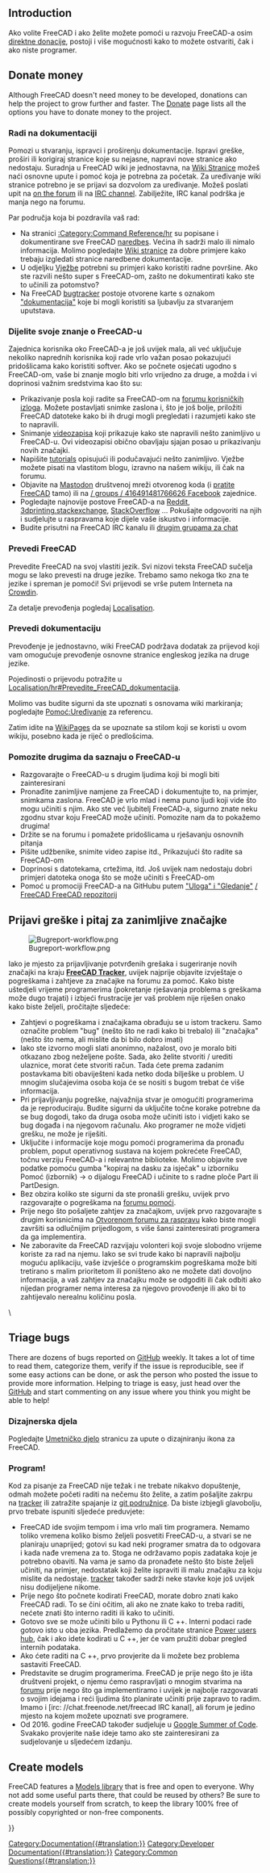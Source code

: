 <languages/>
{{TOCright}}

== Introduction ==

<div class="mw-translate-fuzzy">
Ako volite FreeCAD i ako želite možete pomoći u razvoju FreeCAD-a osim [[Donate/hr|direktne donacije]], postoji i više mogućnosti kako to možete ostvariti, čak i ako niste programer.
</div>

== Donate money ==

Although FreeCAD doesn't need money to be developed, donations can help the project to grow further and faster. The [[Donate|Donate]] page lists all the options you have to donate money to the project.

<span id="Work_on_the_documentation"></span>
=== Radi na dokumentaciji===

<div class="mw-translate-fuzzy">
Pomozi u stvaranju, ispravci i proširenju dokumentacije. Ispravi greške, proširi ili korigiraj stranice koje su nejasne, napravi nove stranice ako nedostaju. Suradnja u FreeCAD wiki je jednostavna, na [[WikiPages/hr|Wiki Stranice]] možeš naći osnovne upute i pomoć koja je potrebna za poćetak. Za uređivanje wiki stranice potrebno je se prijavi
sa dozvolom za uređivanje. Možeš poslati upit na  [http://forum.freecadweb.org/viewtopic.php?f=21&t=6830 on the forum] ili na [irc://irc.freenode.net/freecad IRC channel]. Zabilježite, IRC kanal podrška je manja nego na forumu.
</div>

<div class="mw-translate-fuzzy">
Par područja koja bi pozdravila vaš rad:
* Na stranici [[:Category:Command Reference/hr]] su popisane i dokumentirane sve FreeCAD [[command/hr|naredbe]]s. Većina ih sadrži malo ili nimalo informacija. Molimo pogledajte [[WikiPages/hr|Wiki stranice]] za dobre primjere kako trebaju izgledati stranice naredbene dokumentacije.
* U odjeljku [[Tutorials/hr|Vježbe]] potrebni su primjeri kako koristiti radne površine. Ako ste razvili nešto super s FreeCAD-om, zašto ne dokumentirati kako ste to učinili za potomstvo?
* Na FreeCAD [[Tracker/hr|bugtracker]] postoje otvorene karte s oznakom [https://freecadweb.org/tracker/search.php?tag_string=documentation "dokumentacija"] koje bi mogli koristiti sa ljubavlju za stvaranjem uputstava.
</div>

<span id="Share_your_FreeCAD_knowledge"></span>
=== Dijelite svoje znanje o FreeCAD-u ===

<div class="mw-translate-fuzzy">
Zajednica korisnika oko FreeCAD-a je još uvijek mala, ali već uključuje nekoliko naprednih korisnika koji rade vrlo važan posao pokazujući pridošlicama kako koristiti softver. Ako se počnete osjećati ugodno s FreeCAD-om, vaše bi znanje moglo biti vrlo vrijedno za druge, a možda i vi
doprinosi važnim sredstvima kao što su:
* Prikazivanje posla koji radite sa FreeCAD-om na [http://forum.freecadweb.org/viewforum.php?f=24 forumu korisničkih izloga]. Možete postavljati snimke zaslona i, što je još bolje, priložiti FreeCAD datoteke kako bi ih drugi mogli pregledati i razumjeti kako ste to napravili.
* Snimanje [http://www.youtube.com/user/FreeCADNews videozapisa] koji prikazuje kako ste napravili nešto zanimljivo u FreeCAD-u. Ovi videozapisi obično obavljaju sjajan posao u prikazivanju novih značajki.
* Napišite [http://freecad-tutorial.blogspot.com/ tutorials] opisujući ili podučavajući nešto zanimljivo. Vježbe možete pisati na vlastitom blogu, izravno na našem wikiju, ili čak na forumu.
* Objavite na [https://joinmastodon.org/ Mastodon] društvenoj mreži otvorenog koda (i [https://fosstodon.org/@FreeCAD pratite FreeCAD] tamo) ili na [https://www.facebook.com / groups / 416491481766626 Facebook] zajednice.
* Pogledajte najnovije postove FreeCAD-a na [https://www.reddit.com/search/?q=freecad&type=link&sort=new Reddit], [https://3dprinting.stackexchange.com/search?tab=newest&q=freecad 3dprinting.stackexchange], [https://stackoverflow.com/search?q=freecad StackOverflow] ... Pokušajte odgovoriti na njih i sudjelujte u raspravama koje dijele vaše iskustvo i informacije.
* Budite prisutni na FreeCAD IRC kanalu ili [https://www.freecadweb.org/wiki/Help#Chat drugim grupama za chat]
</div>

<span id="Translate_FreeCAD"></span>
=== Prevedi FreeCAD ===

Prevedite FreeCAD na svoj vlastiti jezik. Svi nizovi teksta FreeCAD sučelja mogu se lako prevesti na druge jezike. Trebamo samo nekoga tko zna te jezike i spreman je pomoći! Svi prijevodi se vrše putem Interneta na [http://crowdin.net/project/freecad Crowdin].

Za detalje prevođenja pogledaj [[Localisation/hr|Localisation]].

<span id="Translate_the_documentation"></span>
=== Prevedi dokumentaciju ===

Prevođenje je jednostavno, wiki FreeCAD podržava dodatak za prijevod koji vam omogućuje prevođenje osnovne stranice engleskog jezika na druge jezike.

Pojedinosti o prijevodu potražite u [[Localisation/hr#Prevedite_FreeCAD_dokumentacija]].

Molimo vas budite sigurni da ste upoznati s osnovama wiki markiranja; pogledajte [[Help:Editing|Pomoć:Uređivanje]] za referencu.

Zatim idite na [[WikiPages|WikiPages]] da se upoznate sa stilom koji se koristi u ovom wikiju, posebno kada je riječ o predlošcima.

<span id="Help_others_to_know_FreeCAD"></span>
=== Pomozite drugima da saznaju o FreeCAD-u ===

* Razgovarajte o FreeCAD-u s drugim ljudima koji bi mogli biti zainteresirani
* Pronađite zanimljive namjene za FreeCAD i dokumentujte to, na primjer, snimkama zaslona. FreeCAD je vrlo mlad i nema puno ljudi koji vide što mogu učiniti s njim. Ako ste već ljubitelj FreeCAD-a, sigurno znate neku zgodnu stvar koju FreeCAD može učiniti. Pomozite nam da to pokažemo drugima!
* Držite se na forumu i pomažete pridošlicama u rješavanju osnovnih pitanja
* Pišite udžbenike, snimite video zapise itd., Prikazujući što radite sa FreeCAD-om
* Doprinosi s datotekama, crtežima, itd. Još uvijek nam nedostaju dobri primjeri datoteka onoga što se može učiniti s FreeCAD-om
* Pomoć u promociji FreeCAD-a na GitHubu putem [https://help.github.com/articles/be-social/#watch-a-project "Uloga" i "Gledanje"] [https://github.com/FreeCAD / FreeCAD FreeCAD repozitorij]

<span id="Report_bugs_and_ask_for_interesting_features"></span>
== Prijavi greške i pitaj za zanimljive značajke ==

[[File:Bugreport-workflow.png|center]]

Iako je mjesto za prijavljivanje potvrđenih grešaka i sugeriranje novih značajki na kraju '''[[tracker|FreeCAD Tracker]]''', uvijek najprije objavite izvještaje o pogreškama i zahtjeve za značajke na forumu za pomoć. Kako biste uštedjeli vrijeme programerima (pokretanje rješavanja problema s greškama može dugo trajati) i izbjeći frustracije jer vaš problem nije riješen onako kako biste željeli, pročitajte sljedeće:
* Zahtjevi o pogreškama i značajkama obrađuju se u istom trackeru. Samo označite problem "bug" (nešto što ne radi kako bi trebalo) ili "značajka" (nešto što nema, ali mislite da bi bilo dobro imati)
* Iako ste izvorno mogli slati anonimno, nažalost, ovo je moralo biti otkazano zbog neželjene pošte. Sada, ako želite stvoriti / urediti ulaznice, morat ćete stvoriti račun. Tada ćete prema zadanim postavkama biti obaviješteni kada netko doda bilješke u problem. U mnogim slučajevima osoba koja će se nositi s bugom trebat će više informacija.
* Pri prijavljivanju pogreške, najvažnija stvar je omogućiti programerima da je reproduciraju. Budite sigurni da uključite točne korake potrebne da se bug dogodi, tako da druga osoba može učiniti isto i vidjeti kako se bug događa i na njegovom računalu. Ako programer ne može vidjeti grešku, ne može je riješiti.
* Uključite i informacije koje mogu pomoći programerima da pronađu problem, poput operativnog sustava na kojem pokrećete FreeCAD, točnu verziju FreeCAD-a i relevantne biblioteke. Molimo objavite sve podatke pomoću gumba "kopiraj na dasku za isječak" u izborniku Pomoć (izbornik) → o dijalogu FreeCAD i učinite to s radne ploče Part ili PartDesign.
* Bez obzira koliko ste sigurni da ste pronašli grešku, uvijek prvo razgovarajte o pogreškama na [http://forum.freecadweb.org/viewforum.php?f=3 forumu pomoći].
* Prije nego što pošaljete zahtjev za značajkom, uvijek prvo razgovarajte s drugim korisnicima na [http://forum.freecadweb.org/viewforum.php?f=8 Otvorenom forumu za raspravu] kako biste mogli završiti sa odlučnijim prijedlogom, s više šansi zainteresirati programera da ga implementira.
* Ne zaboravite da FreeCAD razvijaju volonteri koji svoje slobodno vrijeme koriste za rad na njemu. Iako se svi trude kako bi napravili najbolju moguću aplikaciju, vaše izvješće o programskim pogreškama može biti tretirano s malim prioritetom ili poništeno ako ne možete dati dovoljno informacija, a vaš zahtjev za značajku može se odgoditi ili čak odbiti ako nijedan programer nema interesa za njegovo provođenje ili ako bi to zahtijevalo nerealnu količinu posla.
\

== Triage bugs ==

There are dozens of bugs reported on [https://github.com/FreeCAD/FreeCAD/issues GitHub] weekly. It takes a lot of time to read them, categorize them, verify if the issue is reproducible, see if some easy actions can be done, or ask the person who posted the issue to provide more information. Helping to triage is easy, just head over the [https://github.com/FreeCAD/FreeCAD/issues GitHub] and start commenting on any issue where you think you might be able to help!

<span id="Design_artwork"></span>
=== Dizajnerska djela ===

<div class="mw-translate-fuzzy">
Pogledajte [[Artwork|Umetničko djelo]] stranicu za upute o dizajniranju ikona za FreeCAD.
</div>

<span id="Write_code"></span>
<div class="mw-translate-fuzzy">
=== Program! ===
</div>

<div class="mw-translate-fuzzy">
Kod za pisanje za FreeCAD nije težak i ne trebate nikakvo dopuštenje, odmah možete početi raditi na nečemu što želite, a zatim pošaljite zakrpu na [http://www.freecadweb.org/tracker tracker] ili zatražite spajanje iz [https://github.com/FreeCAD git podružnice]. Da biste izbjegli glavobolju, prvo trebate ispuniti sljedeće preduvjete:
* FreeCAD ide svojim tempom i ima vrlo mali tim programera. Nemamo toliko vremena koliko bismo željeli posvetiti FreeCAD-u, a stvari se ne planiraju unaprijed; gotovi su kad neki programer smatra da to odgovara i kada nađe vremena za to. Stoga ne održavamo popis zadataka koje je potrebno obaviti. Na vama je samo da pronađete nešto što biste željeli učiniti, na primjer, nedostatak koji želite ispraviti ili malu značajku za koju mislite da nedostaje. [Http://www.freecadweb.org/tracker tracker] također sadrži neke stavke koje još uvijek nisu dodijeljene nikome.
* Prije nego što počnete kodirati FreeCAD, morate dobro znati kako FreeCAD radi. To se čini očitim, ali ako ne znate kako to treba raditi, nećete znati što interno raditi ili kako to učiniti.
* Gotovo sve se može učiniti bilo u Pythonu ili C ++. Interni podaci rade gotovo isto u oba jezika. Predlažemo da pročitate stranice [[Power users hub|Power users hub]], čak i ako idete kodirati u C ++, jer će vam pružiti dobar pregled internih podataka.
* Ako ćete raditi na C ++, prvo provjerite da li možete bez problema sastaviti FreeCAD.
* Predstavite se drugim programerima. FreeCAD je prije nego što je išta društveni projekt, o njemu ćemo raspravljati o mnogim stvarima na [http://forum.freecadweb.org forumu] prije nego što ga implementiramo i uvijek je najbolje razgovarati o svojim idejama i reći ljudima što planirate učiniti prije zapravo to radim. Imamo i [irc: //chat.freenode.net/freecad IRC kanal], ali forum je jedino mjesto na kojem možete upoznati sve programere.
* Od 2016. godine FreeCAD također sudjeluje u [[Google Summer of Code | Google Summer of Code]]. Svakako provjerite naše ideje tamo ako ste zainteresirani za sudjelovanje u sljedećem izdanju.
</div>

== Create models ==

FreeCAD features a [https://github.com/FreeCAD/FreeCAD-library Models library] that is free and open to everyone. Why not add some useful parts there, that could be reused by others? Be sure to create models yourself from scratch, to keep the library 100% free of possibly copyrighted or non-free components.


{{Userdocnavi{{#translation:}}}}
[[Category:Documentation{{#translation:}}]]
[[Category:Developer Documentation{{#translation:}}]]
[[Category:Common Questions{{#translation:}}]]